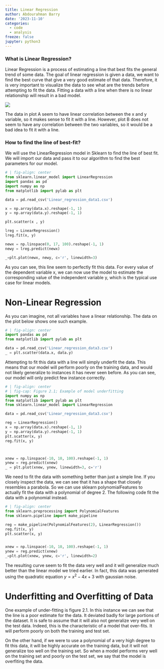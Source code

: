 ```yaml
---
title: Linear Regression
author: Abdourahman Barry
date: '2023-11-10'
categories:
  - code
  - analysis
freeze: false
jupyter: python3
---
```


### What is Linear Regression?

Linear Regression is a process of estimating a line that best fits the general trend of some data. The goal of linear regression is given a data, we want to find the best curve that give a very good estimate of that data. Therefore, it is very important to visualize the data to see what are the trends before attempting to fit the data. Fitting a data with a line when there is no linear relationship will result in a bad model.

![](Linear_reg_img1.png){fig-align="center"}

The data in plot A seem to have linear correlation between the x and y variable, so it makes sense to fit it with a line. However, plot B does not seem to have any correlation between the two variables, so it would be a bad idea to fit it with a line.

### How to find the line of best-fit?

We will use the LinearRegression model in Sklearn to find the line of best fit. We will import our data and pass it to our algorithm to find the best parameters for our model.

```python
# | fig-align: center
from sklearn.linear_model import LinearRegression
import pandas as pd
import numpy as np
from matplotlib import pylab as plt

data = pd.read_csv('Linear_regression_data1.csv')

x = np.array(data.x).reshape(-1, 1)
y = np.array(data.y).reshape(-1, 1)

plt.scatter(x , y)

lreg = LinearRegression()
lreg.fit(x, y)

newx = np.linspace(0, 17, 100).reshape(-1, 1)
newy = lreg.predict(newx)

_=plt.plot(newx, newy, c='r', linewidth=3)
```

As you can see, this line seem to perfectly fit this data. For every value of the dependent variable x, we can now use the model to estimate the corresponding value of the independent variable y, which is the typical use case for linear models.

# Non-Linear Regression

As you can imagine, not all variables have a linear relationship. The data on the plot below shows one such example.

```python
# | fig-align: center
import pandas as pd
from matplotlib import pylab as plt

data = pd.read_csv('Linear_regression_data3.csv')
_ = plt.scatter(data.x, data.y)
```

Attempting to fit this data with a line will simply underfit the data. This means that our model will perform poorly on the training data, and would not likely generalize to instances it has never seen before. As you can see, our model will only predict few instance correctly.

```python
# | fig-align: center
# | fig-cap: Figure 2.1; Example of model underfitting
import numpy as np
from matplotlib import pylab as plt
from sklearn.linear_model import LinearRegression

data = pd.read_csv('Linear_regression_data3.csv')

reg = LinearRegression()
x = np.array(data.x).reshape(-1, 1)
y = np.array(data.y).reshape(-1, 1)
plt.scatter(x, y)
reg.fit(x, y)



xnew = np.linspace(-10, 10, 100).reshape(-1, 1)
ynew = reg.predict(xnew)
_ = plt.plot(xnew, ynew, linewidth=3, c='r')
```

We need to fit the data with something better than just a simple line. If you closely inspect the data, we can see that it has a shape that closely resembles a parabola. So we can use sklearn polynomialFeatures to actually fit the data with a polynomial of degree 2. The following code fit the data with a polynomial instead.

```python
# | fig-align: center
from sklearn.preprocessing import PolynomialFeatures
from sklearn.pipeline import make_pipeline

reg = make_pipeline(PolynomialFeatures(2), LinearRegression())
reg.fit(x, y)
plt.scatter(x, y)


xnew = np.linspace(-10, 10, 100).reshape(-1, 1)
ynew = reg.predict(xnew)
_=plt.plot(xnew, ynew, c='r', linewidth=2)
```

The resulting curve seem to fit the data very well and it will generalize much better than the linear model we tried earlier. In fact, this data was generated using the quadratic equation $y = x^2 - 4x + 3$ with gaussian noise.

# Underfitting and Overfitting of Data

One example of under-fitting is figure 2.1. In this instance we can see that the line is a poor estimate for the data. It deviated badly for large portions of the dataset. It is safe to assume that it will also not generalize very well on the test data. Indeed, this is the characteristic of a model that over-fits. It will perform poorly on both the training and test set.

On the other hand, if we were to use a polynomial of a very high degree to fit this data, it will be highly accurate on the training data, but it will not generalize too well on the training set. So when a model performs very well on the training set and poorly on the test set, we say that the model is overfiting the data.
